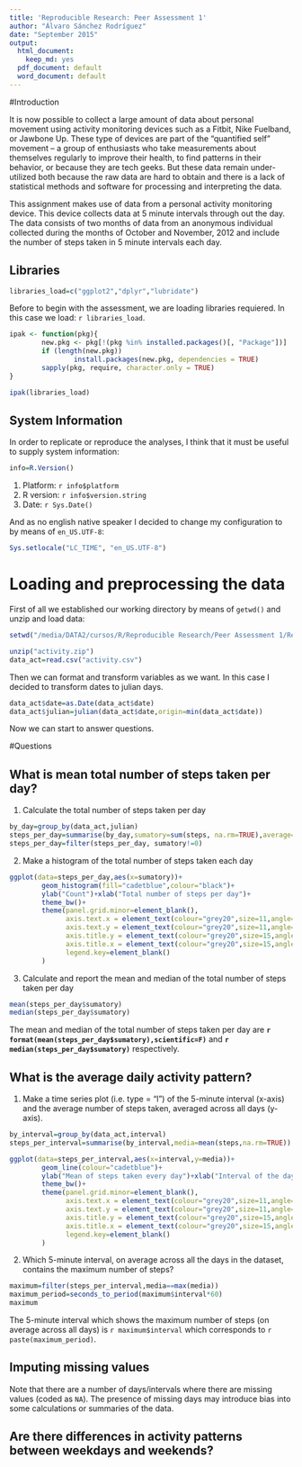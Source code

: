 ```yaml
---
title: 'Reproducible Research: Peer Assessment 1'
author: "Álvaro Sánchez Rodríguez"
date: "September 2015"
output:
  html_document:
    keep_md: yes
  pdf_document: default
  word_document: default
---
```


#Introduction 

It is now possible to collect a large amount of data about personal movement using activity monitoring devices such as a Fitbit, Nike Fuelband, or Jawbone Up. These type of devices are part of the “quantified self” movement – a group of enthusiasts who take measurements about themselves regularly to improve their health, to find patterns in their behavior, or because they are tech geeks. But these data remain under-utilized both because the raw data are hard to obtain and there is a lack of statistical methods and software for processing and interpreting the data.

This assignment makes use of data from a personal activity monitoring device. This device collects data at 5 minute intervals through out the day. The data consists of two months of data from an anonymous individual collected during the months of October and November, 2012 and include the number of steps taken in 5 minute intervals each day.

## Libraries 
```r
libraries_load=c("ggplot2","dplyr","lubridate")
```

Before to begin with the assessment, we are loading libraries requiered. In this case we load: `r libraries_load`.

```r
ipak <- function(pkg){
        new.pkg <- pkg[!(pkg %in% installed.packages()[, "Package"])]
        if (length(new.pkg)) 
                install.packages(new.pkg, dependencies = TRUE)
        sapply(pkg, require, character.only = TRUE)
}

ipak(libraries_load)
```

## System Information
In order to replicate or reproduce the analyses, I think that it must be useful to supply system information:
```r
info=R.Version()
```
1. Platform: `r info$platform`
2. R version: `r info$version.string`
3. Date: `r Sys.Date()`

And as no english native speaker I decided to change my configuration to  by means of `en_US.UTF-8`:


```r
Sys.setlocale("LC_TIME", "en_US.UTF-8")
```


# Loading and preprocessing the data

First of all we established our working directory by means of `getwd()` and unzip and load data:
```r
setwd("/media/DATA2/cursos/R/Reproducible Research/Peer Assessment 1/RepData_PeerAssessment1/")
```
```r
unzip("activity.zip")
data_act=read.csv("activity.csv")
```

Then we can format and transform variables as we want. In this case I decided to transform dates to julian days.

```r
data_act$date=as.Date(data_act$date)
data_act$julian=julian(data_act$date,origin=min(data_act$date))
```

Now we can start to answer questions.

#Questions

## What is mean total number of steps taken per day?

1. Calculate the total number of steps taken per day
```r
by_day=group_by(data_act,julian)
steps_per_day=summarise(by_day,sumatory=sum(steps, na.rm=TRUE),average=mean(steps))
steps_per_day=filter(steps_per_day, sumatory!=0)
```

2. Make a histogram of the total number of steps taken each day
```r
ggplot(data=steps_per_day,aes(x=sumatory))+
        geom_histogram(fill="cadetblue",colour="black")+
        ylab("Count")+xlab("Total number of steps per day")+
        theme_bw()+
        theme(panel.grid.minor=element_blank(),
              axis.text.x = element_text(colour="grey20",size=11,angle=0,hjust=.5,vjust=.5,face="bold"),
              axis.text.y = element_text(colour="grey20",size=11,angle=0,hjust=.5,vjust=.5,face="bold"),
              axis.title.y = element_text(colour="grey20",size=15,angle=90,hjust=.5,vjust=1,face="bold"),
              axis.title.x = element_text(colour="grey20",size=15,angle=0,hjust=.5,vjust=-0.2,face="bold"),
              legend.key=element_blank()
        )
```


3. Calculate and report the mean and median of the total number of steps taken per day

```r
mean(steps_per_day$sumatory)
median(steps_per_day$sumatory)
```

The mean and median of the total number of steps taken per day are **`r format(mean(steps_per_day$sumatory),scientific=F)`** and **`r median(steps_per_day$sumatory)`** respectively. 

## What is the average daily activity pattern?

1. Make a time series plot (i.e. type = "l") of the 5-minute interval (x-axis) and the average number of steps taken, averaged across all days (y-axis).

```r
by_interval=group_by(data_act,interval)
steps_per_interval=summarise(by_interval,media=mean(steps,na.rm=TRUE))

ggplot(data=steps_per_interval,aes(x=interval,y=media))+
        geom_line(colour="cadetblue")+
        ylab("Mean of steps taken every day")+xlab("Interval of the day (min)")+
        theme_bw()+
        theme(panel.grid.minor=element_blank(),
              axis.text.x = element_text(colour="grey20",size=11,angle=0,hjust=.5,vjust=.5,face="bold"),
              axis.text.y = element_text(colour="grey20",size=11,angle=0,hjust=.5,vjust=.5,face="bold"),
              axis.title.y = element_text(colour="grey20",size=15,angle=90,hjust=.5,vjust=1,face="bold"),
              axis.title.x = element_text(colour="grey20",size=15,angle=0,hjust=.5,vjust=-0.2,face="bold"),
              legend.key=element_blank()
        )
```

2. Which 5-minute interval, on average across all the days in the dataset, contains the maximum number of steps?

```r
maximum=filter(steps_per_interval,media==max(media))
maximum_period=seconds_to_period(maximum$interval*60)
maximum
```

The 5-minute interval which shows the maximum number of steps (on average across all days) is `r maximum$interval` which corresponds to `r paste(maximum_period)`.


## Imputing missing values

Note that there are a number of days/intervals where there are missing values (coded as `NA`). The presence of missing days may introduce bias into some calculations or summaries of the data.



## Are there differences in activity patterns between weekdays and weekends?
